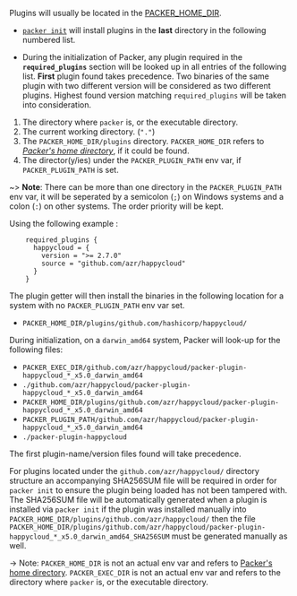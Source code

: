 Plugins will usually be located in the
[PACKER_HOME_DIR](/packer/docs/configure#packer-s-home-directory).

* [`packer init`](/packer/docs/commands/init) will install plugins in the **last** directory
in the following numbered list.

* During the initialization of Packer, any plugin required in the
**`required_plugins`** section will be looked up in all entries of the following
list. **First** plugin found takes precedence. Two binaries of the same plugin
with two different version will be considered as two different plugins. Highest
found version matching `required_plugins` will be taken into consideration.

1. The directory where `packer` is, or the executable directory.
1. The current working directory. (`"."`)
1. The `PACKER_HOME_DIR/plugins` directory. `PACKER_HOME_DIR` refers to *[Packer's home
directory](/packer/docs/configure#packer-s-home-directory)*, if it could be found.
1. The director(y/ies) under the `PACKER_PLUGIN_PATH` env var, if `PACKER_PLUGIN_PATH`
is set.

~> **Note**: There can be more than one directory in the `PACKER_PLUGIN_PATH`
env var, it will be seperated by a semicolon (`;`) on Windows systems and a
colon (`:`) on other systems. The order priority will be kept.

Using the following example :
```hcl
    required_plugins {
      happycloud = {
        version = ">= 2.7.0"
        source = "github.com/azr/happycloud"
      }
    }
```

The plugin getter will then install the binaries in the following location for a
system with no `PACKER_PLUGIN_PATH` env var set.

* `PACKER_HOME_DIR/plugins/github.com/hashicorp/happycloud/`

During initialization, on a `darwin_amd64` system, Packer will look-up for the
following files:

* `PACKER_EXEC_DIR/github.com/azr/happycloud/packer-plugin-happycloud_*_x5.0_darwin_amd64`
* `./github.com/azr/happycloud/packer-plugin-happycloud_*_x5.0_darwin_amd64`
* `PACKER_HOME_DIR/plugins/github.com/azr/happycloud/packer-plugin-happycloud_*_x5.0_darwin_amd64`
* `PACKER_PLUGIN_PATH/github.com/azr/happycloud/packer-plugin-happycloud_*_x5.0_darwin_amd64`
* `./packer-plugin-happycloud`

The first plugin-name/version files found will take precedence.

For plugins located under the `github.com/azr/happycloud/` directory structure an accompanying SHA256SUM file
will be required in order for `packer init` to ensure the plugin being loaded has not been tampered with.
The SHA256SUM file will be automatically generated when a plugin is installed via `packer init` if the plugin
was installed manually into `PACKER_HOME_DIR/plugins/github.com/azr/happycloud/` then the file
`PACKER_HOME_DIR/plugins/github.com/azr/happycloud/packer-plugin-happycloud_*_x5.0_darwin_amd64_SHA256SUM` must be generated manually as well.

-> Note: `PACKER_HOME_DIR` is not an actual env var and refers to [Packer's home
directory](#packer-s-home-directory). `PACKER_EXEC_DIR` is not an actual env var
and refers to the directory where `packer` is, or the executable directory.

